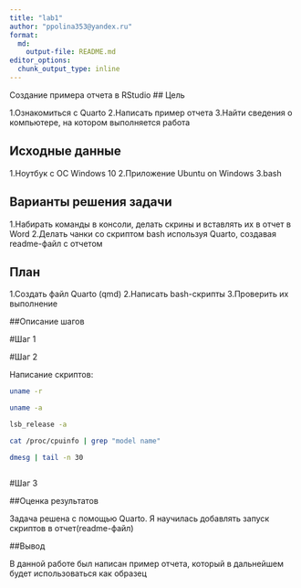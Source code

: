 ```yaml
---
title: "lab1"
author: "ppolina353@yandex.ru"
format:   
  md:
    output-file: README.md
editor_options: 
  chunk_output_type: inline
---
```

Создание примера отчета в RStudio 
## Цель

1.Ознакомиться с Quarto 
2.Написать пример отчета
3.Найти сведения о компьютере, на котором выполняется работа

## Исходные данные

1.Ноутбук с ОС Windows 10
2.Приложение Ubuntu on Windows
3.bash

## Варианты решения задачи

1.Набирать команды в консоли, делать скрины и вставлять их в отчет в Word
2.Делать чанки со скриптом bash используя Quarto, создавая readme-файл с отчетом

## План

1.Создать файл Quarto (qmd)
2.Написать bash-скрипты
3.Проверить их выполнение

##Описание шагов

#Шаг 1

#Шаг 2

Написание скриптов:
```bash
uname -r
```
```bash
uname -a
```
```bash
lsb_release -a
```
```bash
cat /proc/cpuinfo | grep "model name"
```
```bash
dmesg | tail -n 30
```
```r

```

#Шаг 3

##Оценка результатов

Задача решена с помощью Quarto. Я научилась добавлять запуск скриптов в отчет(readme-файл) 

##Вывод

В данной работе был написан пример отчета, который в дальнейшем будет использоваться как образец

